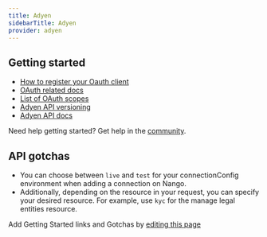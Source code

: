 ```yaml
---
title: Adyen
sidebarTitle: Adyen
provider: adyen
---
```



<Overview />
<PreBuiltTooling provider={providers[pageMetadata.provider]} />



## Getting started

-   [How to register your Oauth client](https://docs.adyen.com/development-resources/oauth/integration/#step-1-register-your-client)
-   [OAuth related docs](https://docs.adyen.com/development-resources/oauth/integration/)
-   [List of OAuth scopes](https://docs.adyen.com/development-resources/oauth/scopes)
-   [Adyen API versioning](https://docs.adyen.com/development-resources/versioning/)
-   [Adyen API docs](https://docs.adyen.com/development-resources/)

<Tip>Need help getting started? Get help in the [community](https://nango.dev/slack).</Tip>

## API gotchas

- You can choose between `live` and `test` for your connectionConfig environment when adding a connection on Nango.
- Additionally, depending on the resource in your request, you can specify your desired resource. For example, use `kyc` for the manage legal entities resource.

<Note>Add Getting Started links and Gotchas by [editing this page](https://github.com/nangohq/nango/tree/master/docs-v2/integrations/all/adyen.mdx)</Note>
